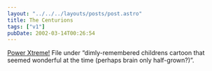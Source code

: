 ```yaml
---
layout: "../../../layouts/posts/post.astro"
title: The Centurions
tags: ["v1"]
pubDate: 2002-03-14T00:26:54
---
```


[Power Xtreme!][1] File under &#8220;dimly-remembered childrens cartoon that seemed wonderful at the time (perhaps brain only half-grown?)&#8221;.

[1]: http://www.geocities.com/lbosullivan/centurin.htm
